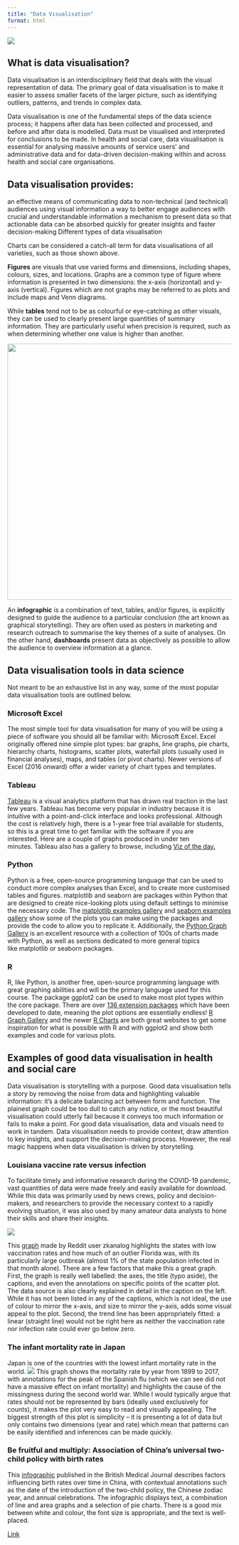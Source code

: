```yaml
---
title: "Data Visualisation"
format: html
---
```


![](images/week3.1.Different%20types_of_data_visualisation.jpg){fig-align="center"}

## What is data visualisation?

Data visualisation is an interdisciplinary field that deals with the visual representation of data. The primary goal of data visualisation is to make it easier to assess smaller facets of the larger picture, such as identifying outliers, patterns, and trends in complex data.

Data visualisation is one of the fundamental steps of the data science process; it happens after data has been collected and processed, and before and after data is modelled. Data must be visualised and interpreted for conclusions to be made. In health and social care, data visualisation is essential for analysing massive amounts of service users' and administrative data and for data-driven decision-making within and across health and social care organisations.

## Data visualisation provides:

an effective means of communicating data to non-technical (and technical) audiences using visual information a way to better engage audiences with crucial and understandable information a mechanism to present data so that actionable data can be absorbed quickly for greater insights and faster decision-making Different types of data visualisation

Charts can be considered a catch-all term for data visualisations of all varieties, such as those shown above.

**Figures** are visuals that use varied forms and dimensions, including shapes, colours, sizes, and locations. Graphs are a common type of figure where information is presented in two dimensions: the x-axis (horizontal) and y-axis (vertical). Figures which are not graphs may be referred to as plots and include maps and Venn diagrams.

While **tables** tend not to be as colourful or eye-catching as other visuals, they can be used to clearly present large quantities of summary information. They are particularly useful when precision is required, such as when determining whether one value is higher than another.

![](images/week3.1.2.Different_types_of_data_visualisation.png){fig-align="center" width="575"}

An **infographic** is a combination of text, tables, and/or figures, is explicitly designed to guide the audience to a particular conclusion (the art known as graphical storytelling). They are often used as posters in marketing and research outreach to summarise the key themes of a suite of analyses. On the other hand, **dashboards** present data as objectively as possible to allow the audience to overview information at a glance.

## Data visualisation tools in data science

Not meant to be an exhaustive list in any way, some of the most popular data visualisation tools are outlined below.

### **Microsoft Excel**

The most simple tool for data visualisation for many of you will be using a piece of software you should all be familiar with: Microsoft Excel. Excel originally offered nine simple plot types: bar graphs, line graphs, pie charts, hierarchy charts, histograms, scatter plots, waterfall plots (usually used in financial analyses), maps, and tables (or pivot charts). Newer versions of Excel (2016 onward) offer a wider variety of chart types and templates. 

### **Tableau**

[Tableau](https://www.tableau.com/) is a visual analytics platform that has drawn real traction in the last few years. Tableau has become very popular in industry because it is intuitive with a point-and-click interface and looks professional. Although the cost is relatively high, there is a 1-year free trial available for students, so this is a great time to get familiar with the software if you are interested. Here are a couple of graphs produced in under ten minutes. Tableau also has a gallery to browse, including [Viz of the day.](https://public.tableau.com/en-us/gallery/?tab=viz-of-the-day&%3Btype=viz-of-the-day&type=viz-of-the-day)

### **Python**

Python is a free, open-source programming language that can be used to conduct more complex analyses than Excel, and to create more customised tables and figures. matplotlib and seaborn are packages within Python that are designed to create nice-looking plots using default settings to minimise the necessary code. The [matplotlib examples gallery](https://matplotlib.org/stable/gallery/index.html) and [seaborn examples gallery](https://seaborn.pydata.org/examples/index.html) show some of the plots you can make using the packages and provide the code to allow you to replicate it. Additionally, the [Python Graph Gallery](https://python-graph-gallery.com/) is an excellent resource with a collection of 100s of charts made with Python, as well as sections dedicated to more general topics like matplotlib or seaborn packages. 

### **R**

R, like Python, is another free, open-source programming language with great graphing abilities and will be the primary language used for this course. The package ggplot2 can be used to make most plot types within the core package. There are over [136 extension packages](https://exts.ggplot2.tidyverse.org/gallery/) which have been developed to date, meaning the plot options are essentially endless! [R Graph Gallery](https://www.r-graph-gallery.com/) and the newer [R Charts](https://r-charts.com/) are both great websites to get some inspiration for what is possible with R and with ggplot2 and show both examples and code for various plots. 

## Examples of good data visualisation in health and social care

Data visualisation is storytelling with a purpose. Good data visualisation tells a story by removing the noise from data and highlighting valuable information: it's a delicate balancing act between form and function. The plainest graph could be too dull to catch any notice, or the most beautiful visualisation could utterly fail because it conveys too much information or fails to make a point. For good data visualisation, data and visuals need to work in tandem. Data visualisation needs to provide context, draw attention to key insights, and support the decision-making process. However, the real magic happens when data visualisation is driven by storytelling.

### Louisiana vaccine rate versus infection

To facilitate timely and informative research during the COVID-19 pandemic, vast quantities of data were made freely and easily available for download. While this data was primarily used by news crews, policy and decision-makers, and researchers to provide the necessary context to a rapidly evolving situation, it was also used by many amateur data analysts to hone their skills and share their insights.

![](images/week3.1.Louisiana_vaccine_rate_vs_infection.png){fig-align="center"}

This [graph](https://imgur.com/gallery/VER2CbO) made by Reddit user zkanalog highlights the states with low vaccination rates and how much of an outlier Florida was, with its particularly large outbreak (almost 1% of the state population infected in that month alone). There are a few factors that make this a great graph. First, the graph is really well labelled: the axes, the title (typo aside), the captions, and even the annotations on specific points of the scatter plot. The data source is also clearly explained in detail in the caption on the left. While it has not been listed in any of the captions, which is not ideal, the use of colour to mirror the x-axis, and size to mirror the y-axis, adds some visual appeal to the plot. Second, the trend line has been appropriately fitted: a linear (straight line) would not be right here as neither the vaccination rate nor infection rate could ever go below zero.

### The infant mortality rate in Japan

Japan is one of the countries with the lowest infant mortality rate in the world. ![](images/The_infant_mortality_rate_in_Japan.png){fig-alt="Cartoon of reproducibility in R" fig-align="center"} This graph shows the mortality rate by year from 1899 to 2017, with annotations for the peak of the Spanish flu (which we can see did not have a massive effect on infant mortality) and highlights the cause of the missingness during the second world war. While I would typically argue that rates should not be represented by bars (ideally used exclusively for counts), it makes the plot very easy to read and visually appealing. The biggest strength of this plot is simplicity -- it is presenting a lot of data but only contains two dimensions (year and rate) which mean that patterns can be easily identified and inferences can be made quickly.

### Be fruitful and multiply: Association of China's universal two-child policy with birth rates

This [infographic](https://quarto.org/docs/extensions/listing-filters.html) published in the British Medical Journal describes factors influencing birth rates over time in China, with contextual annotations such as the date of the introduction of the two-child policy, the Chinese zodiac year, and annual celebrations. The infographic displays text, a combination of line and area graphs and a selection of pie charts. There is a good mix between white and colour, the font size is appropriate, and the text is well-placed.

[Link](files/Be_fruitful_and_multiply.pdf)
